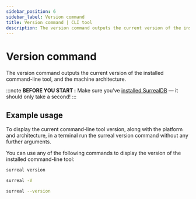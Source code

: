 ```yaml
---
sidebar_position: 6
sidebar_label: Version command
title: Version command | CLI tool
description: The version command outputs the current version of the installed command-line tool, and the machine architecture.
---
```


# Version command

The version command outputs the current version of the installed command-line tool, and the machine architecture.

:::note
__BEFORE YOU START :__ Make sure you’ve [installed SurrealDB](/docs/surrealdb/installation/overview/) — it should only take a second!
:::

## Example usage

To display the current command-line tool version, along with the platform and architecture, in a terminal run the surreal version command without any further arguments.

You can use any of the following commands to display the version of the installed command-line tool:

```bash
surreal version
```

```bash
surreal -V
```

```bash
surreal --version
```
